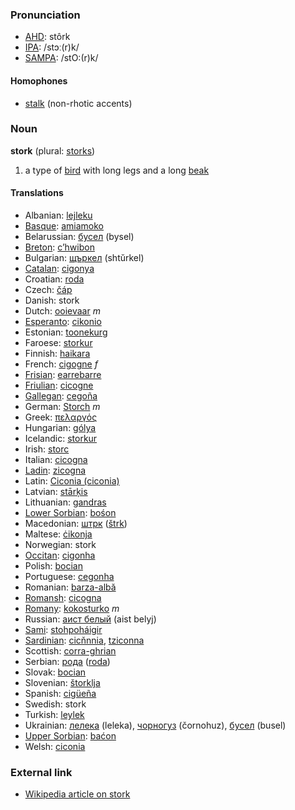 ===Pronunciation===
*[[w:AHD|AHD]]: stôrk
*[[w:IPA|IPA]]: /stɔː(r)k/
*[[w:SAMPA|SAMPA]]: /stO:(r)k/

====Homophones====
*[[stalk]] (non-rhotic accents)

===Noun===
'''stork''' (plural: [[storks]])

# a type of [[bird]] with long legs and a long [[beak]]

====Translations====

*Albanian: [[lejleku]]
*[[Basque]]: [[amiamoko]]
*Belarussian: [[бусел]] (bysel)
*[[Breton]]: [[c’hwibon]]
*Bulgarian: [[щъркел]] (sht&#365;rkel)
*[[Catalan]]: [[cigonya]]
*Croatian: [[roda]]
*Czech: [[čáp]]
*Danish: stork
*Dutch: [[ooievaar]] ''m''
*[[Esperanto]]: [[cikonio]]
*Estonian: [[toonekurg]]
*Faroese: [[storkur]]
*Finnish: [[haikara]]
*French: [[cigogne]] ''f''
*[[Frisian]]: [[earrebarre]]
*[[Friulian]]: [[cicogne]]
*[[Gallegan]]: [[cegoña]]
*German: [[Storch]] ''m''
*Greek: [[πελαργός]] '' ''
*Hungarian: [[gólya]]
*Icelandic: [[storkur]]
*Irish: [[storc]]
*Italian: [[cicogna]]
*[[Ladin]]: [[zicogna]]
*Latin: [[Ciconia (ciconia)]]
*Latvian: [[stārķis]]
*Lithuanian: [[gandras]]
*[[Lower Sorbian]]: [[bośon]]
*Macedonian: [[штрк]] ([[štrk]])
*Maltese: [[ċikonja]]
*Norwegian: stork
*[[Occitan]]: [[cigonha]]
*Polish: [[bocian]]
*Portuguese: [[cegonha]]
*Romanian: [[barza-albă]]
*[[Romansh]]: [[cicogna]]
*[[Romany]]: [[kokosturko]] ''m''
*Russian: [[аист белый]] (aist belyj)
*[[Sami]]: [[stohpoháigir]]
*[[Sardinian]]: [[cicňnnia]], [[tziconna]]
*Scottish: [[corra-ghrian]]
*Serbian: [[рода]] ([[roda]])
*Slovak: [[bocian]]
*Slovenian: [[štorklja]]
*Spanish: [[cigüeña]] '' ''
*Swedish: stork
*Turkish: [[leylek]]
*Ukrainian: [[лелека]] (lеlеka), [[чорногуз]] (čornohuz), [[бусел]] (busеl)
*[[Upper Sorbian]]: [[baćon]]
*Welsh: [[ciconia]]

===External link===

*[[en:stork|Wikipedia article on stork]]